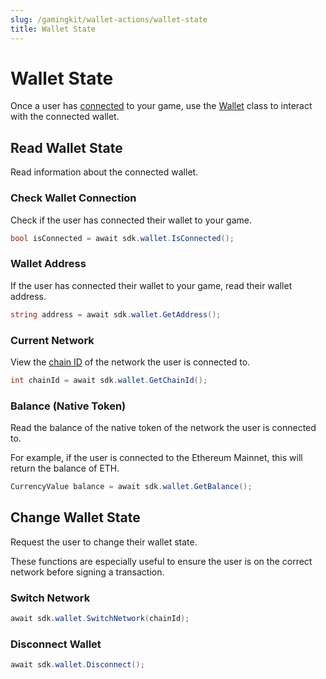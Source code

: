 ```yaml
---
slug: /gamingkit/wallet-actions/wallet-state
title: Wallet State
---
```


# Wallet State

Once a user has [connected](/gamingkit/setting-up/connect-wallets) to your game,
use the [Wallet](/unity/Wallet) class to interact with the connected wallet.

## Read Wallet State

Read information about the connected wallet.

### Check Wallet Connection

Check if the user has connected their wallet to your game.

```csharp
bool isConnected = await sdk.wallet.IsConnected();
```

### Wallet Address

If the user has connected their wallet to your game, read their wallet address.

```csharp
string address = await sdk.wallet.GetAddress();
```

### Current Network

View the [chain ID](/typescript/sdk.chainid) of the network the user is connected to.

```csharp
int chainId = await sdk.wallet.GetChainId();
```

### Balance (Native Token)

Read the balance of the native token of the network the user is connected to.

For example, if the user is connected to the Ethereum Mainnet, this will return the balance of ETH.

```csharp
CurrencyValue balance = await sdk.wallet.GetBalance();
```

## Change Wallet State

Request the user to change their wallet state.

These functions are especially useful to ensure the user is on the correct network before signing a transaction.

### Switch Network

```csharp
await sdk.wallet.SwitchNetwork(chainId);
```

### Disconnect Wallet

```csharp
await sdk.wallet.Disconnect();
```
